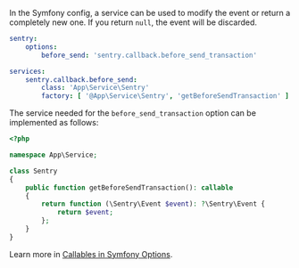 In the Symfony config, a service can be used to modify the event or return a completely new one. If you return `null`, the event will be discarded.

<!-- prettier-ignore -->
```yaml {filename:config/packages/sentry.yaml}
sentry:
    options:
        before_send: 'sentry.callback.before_send_transaction'

services:
    sentry.callback.before_send:
        class: 'App\Service\Sentry'
        factory: [ '@App\Service\Sentry', 'getBeforeSendTransaction' ]
```

The service needed for the `before_send_transaction` option can be implemented as follows:

```php {filename:src/Service/Sentry.php}
<?php

namespace App\Service;

class Sentry
{
    public function getBeforeSendTransaction(): callable
    {
        return function (\Sentry\Event $event): ?\Sentry\Event {
            return $event;
        };
    }
}
```

<Note>

Learn more in [Callables in Symfony Options](/platforms/php/guides/symfony/configuration/symfony-options/#callables).

</Note>
